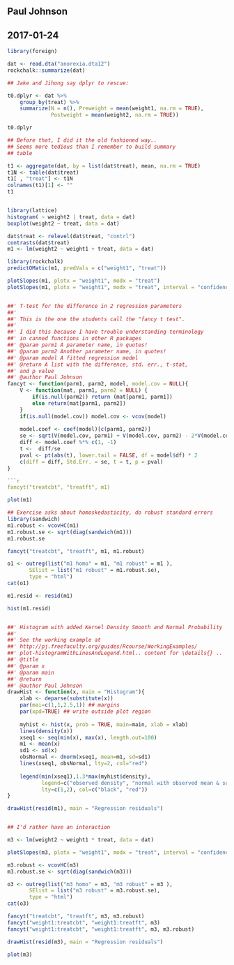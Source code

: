 ## Paul Johnson
## 2017-01-24

```r
library(foreign)

dat <- read.dta("anorexia.dta12")
rockchalk::summarize(dat)

## Jake and Jihong say dplyr to rescue:

t0.dplyr <- dat %>%
    group_by(treat) %>%
    summarize(N = n(), Preweight = mean(weight1, na.rm = TRUE),
              Postweight = mean(weight2, na.rm = TRUE))

t0.dplyr

## Before that, I did it the old fashioned way..
## Seems more tedious than I remember to build summary
## table

t1 <- aggregate(dat, by = list(dat$treat), mean, na.rm = TRUE)
t1N <- table(dat$treat)
t1[ , "treat"] <- t1N
colnames(t1)[1] <- ""
t1


library(lattice)
histogram( ~ weight2 | treat, data = dat)
boxplot(weight2 ~ treat, data = dat)

dat$treat <- relevel(dat$treat, "contrl")
contrasts(dat$treat)
m1 <- lm(weight2 ~ weight1 + treat, data = dat)

library(rockchalk)
predictOMatic(m1, predVals = c("weight1", "treat"))

plotSlopes(m1, plotx = "weight1", modx = "treat")
plotSlopes(m1, plotx = "weight1", modx = "treat", interval = "confidence")


##' T-test for the difference in 2 regression parameters
##'
##' This is the one the students call the "fancy t test".
##'
##' I did this because I have trouble understanding terminology
##' in canned functions in other R packages
##' @param parm1 A parameter name, in quotes!
##' @param parm2 Another parameter name, in quotes!
##' @param model A fitted regression model
##' @return A list with the difference, std. err., t-stat,
##' and p value
##' @author Paul Johnson
fancyt <- function(parm1, parm2, model, model.cov = NULL){
    V <- function(mat, parm1, parm2 = NULL) {
        if(is.null(parm2)) return (mat[parm1, parm1])
        else return(mat[parm1, parm2])
    }
    if(is.null(model.cov)) model.cov <- vcov(model)
    
    model.coef <- coef(model)[c(parm1, parm2)]
    se <- sqrt(V(model.cov, parm1) + V(model.cov, parm2) - 2*V(model.cov, parm1, parm2))
    diff <- model.coef %*% c(1, -1)
    t <-  diff/se
    pval <- pt(abs(t), lower.tail = FALSE, df = model$df) * 2
    c(diff = diff, Std.Err. = se, t = t, p = pval)
}

```r
fancyt("treatcbt", "treatft", m1)
```

```r
plot(m1)
```

```r
## Exercise asks about homoskedasticity, do robust standard errors
library(sandwich)
m1.robust <- vcovHC(m1)
m1.robust.se <- sqrt(diag(sandwich(m1)))
m1.robust.se

fancyt("treatcbt", "treatft", m1, m1.robust)
```

```r
o1 <- outreg(list("m1 homo" = m1, "m1 robust" = m1 ),
       SElist = list("m1 robust" = m1.robust.se),
       type = "html")
cat(o1)
```

```r
m1.resid <- resid(m1)

hist(m1.resid)


##' Histogram with added Kernel Density Smooth and Normal Probability
##'
##' See the working example at
##' http://pj.freefaculty.org/guides/Rcourse/WorkingExamples/
##' plot-histogramWithLinesAndLegend.html.. content for \details{} ..
##' @title 
##' @param x 
##' @param main 
##' @return 
##' @author Paul Johnson
drawHist <- function(x, main = "Histogram"){
    xlab <- deparse(substitute(x))
    par(mai=c(1,1,2.5,1)) ## margins
    par(xpd=TRUE) ## write outside plot region
    
    myhist <- hist(x, prob = TRUE, main=main, xlab = xlab)
    lines(density(x))
    xseq1 <- seq(min(x), max(x), length.out=100)
    m1 <- mean(x)
    sd1 <- sd(x)
    obsNormal <- dnorm(xseq1, mean=m1, sd=sd1)
    lines(xseq1, obsNormal, lty=2, col="red")
    
    legend(min(xseq1),1.3*max(myhist$density),
           legend=c("observed density", "normal with observed mean & sd"),
           lty=c(1,2), col=c("black", "red"))
}

drawHist(resid(m1), main = "Regression residuals")


## I'd rather have an interaction

m3 <- lm(weight2 ~ weight1 * treat, data = dat)

plotSlopes(m3, plotx = "weight1", modx = "treat", interval = "confidence")

m3.robust <- vcovHC(m3)
m3.robust.se <- sqrt(diag(sandwich(m3)))
```

```r
o3 <- outreg(list("m3 homo" = m3, "m3 robust" = m3 ),
       SElist = list("m3 robust" = m3.robust.se),
       type = "html")
cat(o3)
```

```r
fancyt("treatcbt", "treatft", m3, m3.robust)
fancyt("weight1:treatcbt", "weight1:treatft", m3)
fancyt("weight1:treatcbt", "weight1:treatft", m3, m3.robust)
```

```r
drawHist(resid(m3), main = "Regression residuals")
```

```r
plot(m3)
```
